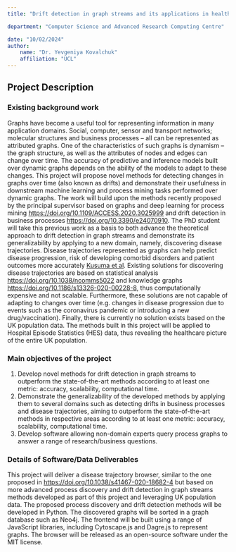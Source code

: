 ```yaml
---
title: "Drift detection in graph streams and its applications in healthcare"

department: "Computer Science and Advanced Research Computing Centre"

date: "10/02/2024"
author: 
    name: "Dr. Yevgeniya Kovalchuk"
    affiliation: "UCL"
---
```

## Project Description

### Existing background work

Graphs have become a useful tool for representing information in many application domains. Social, computer, sensor and transport networks; molecular structures and business processes – all can be represented as attributed graphs. One of the characteristics of such graphs is dynamism – the graph structure, as well as the attributes of nodes and edges can change over time. The accuracy of predictive and inference models built over dynamic graphs depends on the ability of the models to adapt to these changes. This project will propose novel methods for detecting changes in graphs over time (also known as drifts) and demonstrate their usefulness in downstream machine learning and process mining tasks performed over dynamic graphs. The work will build upon the methods recently proposed by the principal supervisor based on graphs and deep learning for process mining [https://doi.org/10.1109/ACCESS.2020.3025999](https://doi.org/10.1109/ACCESS.2020.3025999) and drift detection in business processes [https://doi.org/10.3390/e24070910](https://doi.org/10.3390/e24070910). The PhD student will take this previous work as a basis to both advance the theoretical approach to drift detection in graph streams and demonstrate its generalizability by applying to a new domain, namely, discovering disease trajectories. Disease trajectories represented as graphs can help predict disease progression, risk of developing comorbid disorders and patient outcomes more accurately [Kusuma et al](https://eprints.whiterose.ac.uk/158247/15/HEALTHINF_2020_108.pdf). Existing solutions for discovering disease trajectories are based on statistical analysis [https://doi.org/10.1038/ncomms5022](https://doi.org/10.1038/ncomms5022) and knowledge graphs [https://doi.org/10.1186/s13326-020-00228-8](https://doi.org/10.1186/s13326-020-00228-8), thus computationally expensive and not scalable. Furthermore, these solutions are not capable of adapting to changes over time (e.g. changes in disease progression due to events such as the coronavirus pandemic or introducing a new drug/vaccination). Finally, there is currently no solution exists based on the UK population data. The methods built in this project will be applied to Hospital Episode Statistics (HES) data, thus revealing the healthcare picture of the entire UK population.


### Main objectives of the project

1. Develop novel methods for drift detection in graph streams to outperform the state-of-the-art methods according to at least one metric: accuracy, scalability, computational time.
2. Demonstrate the generalizability of the developed methods by applying them to several domains such as detecting drifts in business processes and disease trajectories, aiming to outperform the state-of-the-art methods in respective areas according to at least one metric: accuracy, scalability, computational time.
3. Develop software allowing non-domain experts query process graphs to answer a range of research/business questions.

### Details of Software/Data Deliverables

This project will deliver a disease trajectory browser, similar to the one proposed in [https://doi.org/10.1038/s41467-020-18682-4](https://doi.org/10.1038/s41467-020-18682-4) but based on more advanced process discovery and drift detection in graph streams methods developed as part of this project and leveraging UK population data. The proposed process discovery and drift detection methods will be developed in Python. The discovered graphs will be sorted in a graph database such as Neo4j. The frontend will be built using a range of JavaScript libraries, including Cytoscape.js and Dagre.js to represent graphs. The browser will be released as an open-source software under the MIT license.